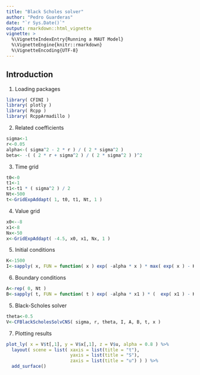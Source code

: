 ```yaml
---
title: "Black Scholes solver"
author: "Pedro Guarderas"
date: "`r Sys.Date()`"
output: rmarkdown::html_vignette
vignette: >
  %\VignetteIndexEntry{Running a MAUT Model}
  %\VignetteEngine{knitr::rmarkdown}
  %\VignetteEncoding{UTF-8}
---
```


## Introduction
1. Loading packages
```r
library( CFINI )
library( plotly )
library( Rcpp )
library( RcppArmadillo )
```

2. Related coefficients
```r
sigma<-1
r<-0.05
alpha<-( sigma^2 - 2 * r ) / ( 2 * sigma^2 )
beta<- -( ( 2 * r + sigma^2 ) / ( 2 * sigma^2 ) )^2
```

3. Time grid
```r
t0<-0
t1<-1
t1<-t1 * ( sigma^2 ) / 2
Nt<-500
t<-GridExpAddapt( 1, t0, t1, Nt, 1 )
```

4. Value grid
```r
x0<--8
x1<-8
Nx<-50
x<-GridExpAddapt( -4.5, x0, x1, Nx, 1 )
```

5. Initial conditions
```r
K<-1500
I<-sapply( x, FUN = function( x ) exp( -alpha * x ) * max( exp( x ) - K, 0 ) )
```

6. Boundary conditions
```r
A<-rep( 0, Nt )
B<-sapply( t, FUN = function( t ) exp( -alpha * x1 ) * (  exp( x1 ) - K ) * exp( -beta * t ) )
```

5. Black-Scholes solver
```r
theta<-0.5
V<-CFBlackScholesSolvCNS( sigma, r, theta, I, A, B, t, x )
```

7. Plotting results
```r
plot_ly( x = V$t[,1], y = V$x[,1], z = V$u, alpha = 0.8 ) %>% 
  layout( scene = list( xaxis = list(title = "t"),
                        yaxis = list(title = "S"),
                        zaxis = list(title = "u") ) ) %>%
  add_surface()
```
